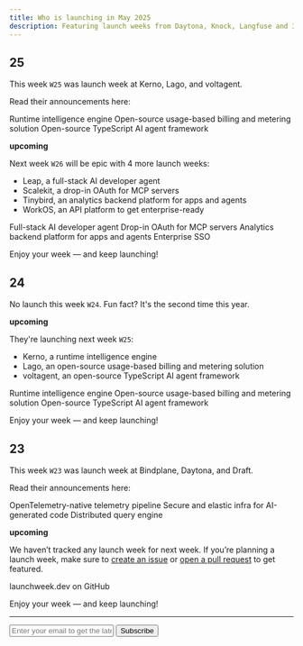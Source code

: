 ```yaml
---
title: Who is launching in May 2025
description: Featuring launch weeks from Daytona, Knock, Langfuse and 3 more developer tools.
---
```


## 25

This week `W25` was launch week at Kerno, Lago, and voltagent.

Read their announcements here:

<Card title="Kerno Launch Week" href="https://www.kerno.io/launch-week-2">
  Runtime intelligence engine
</Card>
<Card title="Lago Launch Week IV" href="https://getlago.com/launch-weeks/launch-week-iv">
  Open-source usage-based billing and metering solution
</Card>
<Card title="voltagent Launch Week" href="https://voltagent.dev/launch-week-june-25/">
  Open-source TypeScript AI agent framework
</Card>

**upcoming**

Next week `W26` will be epic with 4 more launch weeks:

- Leap, a full-stack AI developer agent
- Scalekit, a drop-in OAuth for MCP servers
- Tinybird, an analytics backend platform for apps and agents
- WorkOS, an API platform to get enterprise-ready

<Card title="Leap Launch Week">
  Full-stack AI developer agent
</Card>
<Card title="Scalekit AI Launch Week" href="http://www.scalekit.com/agentic-auth-launch">
  Drop-in OAuth for MCP servers
</Card>
<Card title="Tinybird Launch Week 3" href="https://www.tinybird.co/launch-week">
  Analytics backend platform for apps and agents
</Card>
<Card title="WorkOS Launch Week 4" href="https://workos.com/launch-week/summer-2025">
  Enterprise SSO
</Card>

Enjoy your week — and keep launching!

## 24 

No launch this week `W24`. Fun fact? It's the second time this year.

**upcoming**

They're launching next week `W25`:

- Kerno, a runtime intelligence engine 
- Lago, an open-source usage-based billing and metering solution 
- voltagent, an open-source TypeScript AI agent framework 

<Card title="Kerno Launch Week" href="https://www.kerno.io/launch-week-2">
  Runtime intelligence engine
</Card>
<Card title="Lago Launch Week IV" href="https://getlago.com/launch-weeks/launch-week-iv">
  Open-source usage-based billing and metering solution
</Card>
<Card title="voltagent Launch Week" href="https://voltagent.dev/launch-week-june-25/">
  Open-source TypeScript AI agent framework
</Card>

Enjoy your week — and keep launching!

## 23

This week `W23` was launch week at Bindplane, Daytona, and Draft.

Read their announcements here:

<Card title="Bindplane Launch Week" href="https://bindplane.com/launch-week">
  OpenTelemetry-native telemetry pipeline
</Card>
<Card title="Daytona Create Launch Week 6" href="https://create.daytona.io">
  Secure and elastic infra for AI-generated code
</Card>
<Card title="Draft Launch Week" href="https://x.com/search?q=%22launch%20week%22%20or%20%23launchweek%20from%3A%40daftengine&src=typed_query&f=live">
  Distributed query engine
</Card>

**upcoming**

We haven’t tracked any launch week for next week. If you’re planning a launch week, make sure to [create an issue](https://github.com/supabase-community/launchweek.dev/issues) or [open a pull request](https://github.com/supabase-community/launchweek.dev/pulls) to get featured.

<Card title="supabase-community/launchweek.dev" href="https://git.new/lw">
  launchweek.dev on GitHub
</Card>

Enjoy your week — and keep launching!

---

<form
  action="https://buttondown.com/api/emails/embed-subscribe/launchweek.dev"
  method="post"
  target="popupwindow"
  onsubmit="window.open('https://buttondown.com/launchweek.dev', 'popupwindow')"
  class="embeddable-buttondown-form"
>
  <input
    type="email"
    name="email"
    placeholder="Enter your email to get the latest updates"
    id="bd-email"
  />
  <input type="submit" value="Subscribe" />
</form>
